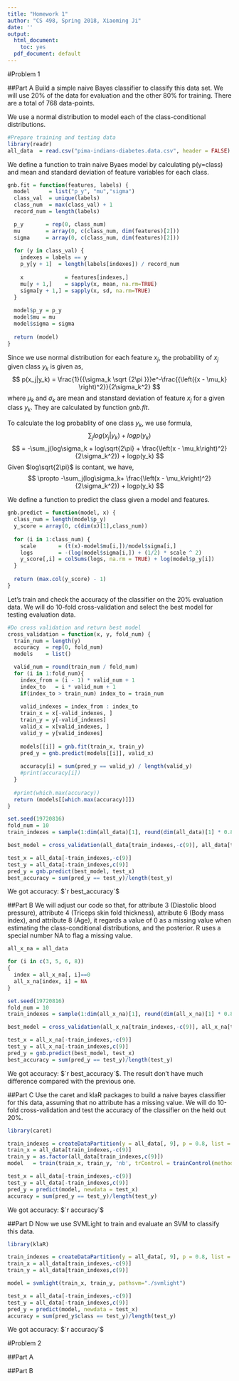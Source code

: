 ```yaml
---
title: "Homework 1"
author: "CS 498, Spring 2018, Xiaoming Ji"
date: ''
output:
  html_document:
    toc: yes
  pdf_document: default
---
```



#Problem 1

##Part A
Build a simple naive Bayes classifier to classify this data set. We will use 20% of the data for evaluation and the other 80% for training. There are a total of 768 data-points.

We use a normal distribution to model each of the class-conditional distributions. 

```r
#Prepare training and testing data
library(readr)
all_data  = read.csv("pima-indians-diabetes.data.csv", header = FALSE)
```

We define a function to train naive Byaes model by calculating p(y=class) and mean and standard deviation of feature variables for each class.

```r
gnb.fit = function(features, labels) {
  model      = list("p_y", "mu","sigma")
  class_val  = unique(labels)
  class_num  = max(class_val) + 1
  record_num = length(labels)

  p_y       = rep(0, class_num)
  mu        = array(0, c(class_num, dim(features)[2]))
  sigma     = array(0, c(class_num, dim(features)[2]))
  
  for (y in class_val) {
    indexes = labels == y
    p_y[y + 1]  = length(labels[indexes]) / record_num
    
    x             = features[indexes,]
    mu[y + 1,]    = sapply(x, mean, na.rm=TRUE)
    sigma[y + 1,] = sapply(x, sd, na.rm=TRUE)
  }
  
  model$p_y = p_y
  model$mu = mu
  model$sigma = sigma
  
  return (model)
}
```

Since we use normal distribution for each feature $x_j$, the probability of $x_j$ given class $y_k$ is given as,
$$
p(x_j|y_k) = \frac{1}{{\sigma_k \sqrt {2\pi }}}e^-\frac{{\left({x - \mu_k} \right)^2}}{2\sigma_k^2}
$$
where $\mu_k$ and $\sigma_k$ are mean and stanstard deviation of feature $x_j$ for a given class $y_k$. They are calculated by function *gnb.fit*.

To calculate the log probablity of one class $y_k$, we use formula,
$$
\sum_jlog(x_j|y_k) + logp(y_k) 
$$ 
$$
= -\sum_j(log\sigma_k + log\sqrt{2\pi} + \frac{\left(x - \mu_k\right)^2}{2\sigma_k^2}) + logp(y_k)
$$
Given $log\sqrt{2\pi}$ is contant, we have,
$$
\propto -\sum_j(log\sigma_k+ \frac{\left(x - \mu_k\right)^2}{2\sigma_k^2}) + logp(y_k)
$$ 

We define a function to predict the class given a model and features.
```r
gnb.predict = function(model, x) {
  class_num = length(model$p_y)
  y_score = array(0, c(dim(x)[1],class_num))
  
  for (i in 1:class_num) {
    scale       = (t(x)-model$mu[i,])/model$sigma[i,]
    logs        = -(log(model$sigma[i,]) + (1/2) * scale ^ 2)
    y_score[,i] = colSums(logs, na.rm = TRUE) + log(model$p_y[i])
  }
  
  return (max.col(y_score) - 1)
}
```

Let's train and check the accuracy of the classifier on the 20% evaluation data. We will do 10-fold cross-validation and select the best model for testing evaluation data.

```r
#Do cross validation and return best model
cross_validation = function(x, y, fold_num) {
  train_num = length(y)
  accuracy  = rep(0, fold_num)
  models    = list()

  valid_num = round(train_num / fold_num)
  for (i in 1:fold_num){
    index_from = (i - 1) * valid_num + 1
    index_to   = i * valid_num + 1
    if(index_to > train_num) index_to = train_num
                                                           
    valid_indexes = index_from : index_to
    train_x = x[-valid_indexes, ]
    train_y = y[-valid_indexes]
    valid_x = x[valid_indexes, ]
    valid_y = y[valid_indexes]
    
    models[[i]] = gnb.fit(train_x, train_y)
    pred_y = gnb.predict(models[[i]], valid_x)
    
    accuracy[i] = sum(pred_y == valid_y) / length(valid_y)
    #print(accuracy[i])
  }
  
  #print(which.max(accuracy))
  return (models[[which.max(accuracy)]])
}

set.seed(19720816)
fold_num = 10
train_indexes = sample(1:dim(all_data)[1], round(dim(all_data)[1] * 0.8))

best_model = cross_validation(all_data[train_indexes,-c(9)], all_data[train_indexes,c(9)], 10)

test_x = all_data[-train_indexes,-c(9)]
test_y = all_data[-train_indexes,c(9)]
pred_y = gnb.predict(best_model, test_x)
best_accuracy = sum(pred_y == test_y)/length(test_y)
```

We got accuracy: $`r best_accuracy`$

##Part B
We will adjust our code so that, for attribute 3 (Diastolic blood pressure), attribute 4 (Triceps skin fold thickness), attribute 6 (Body mass index), and attribute 8 (Age), it regards a value of 0 as a missing value when estimating the class-conditional distributions, and the posterior. R uses a special number NA to flag a missing value. 

```r
all_x_na = all_data

for (i in c(3, 5, 6, 8))
{
  index = all_x_na[, i]==0
  all_x_na[index, i] = NA
}

set.seed(19720816)
fold_num = 10
train_indexes = sample(1:dim(all_x_na)[1], round(dim(all_x_na)[1] * 0.8))

best_model = cross_validation(all_x_na[train_indexes,-c(9)], all_x_na[train_indexes,c(9)], 10)

test_x = all_x_na[-train_indexes,-c(9)]
test_y = all_x_na[-train_indexes,c(9)]
pred_y = gnb.predict(best_model, test_x)
best_accuracy = sum(pred_y == test_y)/length(test_y)
```

We got accuracy: $`r best_accuracy`$. The result don't have much difference compared with the previous one.

##Part C
Use the caret and klaR packages to build a naive bayes classifier for this data, assuming that no attribute has a missing value. We will do 10-fold cross-validation and test the accuracy of the classifier on the held out 20%.

```r
library(caret)

train_indexes = createDataPartition(y = all_data[, 9], p = 0.8, list = FALSE)
train_x = all_data[train_indexes,-c(9)]
train_y = as.factor(all_data[train_indexes,c(9)])
model   = train(train_x, train_y, 'nb', trControl = trainControl(method='cv', number=10))

test_x = all_data[-train_indexes,-c(9)]
test_y = all_data[-train_indexes,c(9)]
pred_y = predict(model, newdata = test_x)
accuracy = sum(pred_y == test_y)/length(test_y)
```
We got accuracy: $`r accuracy`$

##Part D
Now we use SVMLight to train and evaluate an SVM to classify this data.

```r
library(klaR)

train_indexes = createDataPartition(y = all_data[, 9], p = 0.8, list = FALSE)
train_x = all_data[train_indexes,-c(9)]
train_y = all_data[train_indexes,c(9)]

model = svmlight(train_x, train_y, pathsvm="./svmlight")

test_x = all_data[-train_indexes,-c(9)]
test_y = all_data[-train_indexes,c(9)]
pred_y = predict(model, newdata = test_x)
accuracy = sum(pred_y$class == test_y)/length(test_y)
```

We got accuracy: $`r accuracy`$

#Problem 2

##Part A

##Part B